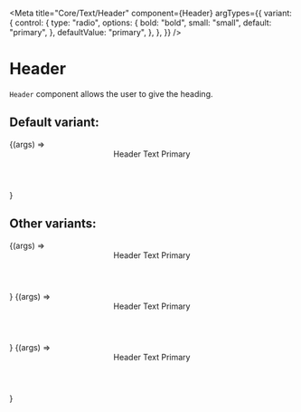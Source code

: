 
<Meta
  title="Core/Text/Header"
  component={Header}
  argTypes={{
    variant: {
      control: {
        type: "radio",
        options: {
          bold: "bold",
          small: "small",
          default: "primary",
        },
        defaultValue: "primary",
      },
    },
  }}
/>

# Header

`Header` component allows the user to give the heading.

## Default variant:

<Canvas>
  <Story name="Default" args={{}}>
    {(args) => <Header {...args}>Header Text Primary</Header>}
  </Story>
</Canvas>

## Other variants:

<Canvas>
  <Story name="Bold" args={{ variant: "bold" }}>
    {(args) => <Header {...args}>Header Text Primary </Header>}
  </Story>
  <Story name="Small" args={{ variant: "small" }}>
    {(args) => <Header {...args}>Header Text Primary </Header>}
  </Story>
  <Story name="Green" args={{ color: "green" }}>
    {(args) => <Header {...args}>Header Text Primary </Header>}
  </Story>
</Canvas>

<ArgsTable of={Header} />
